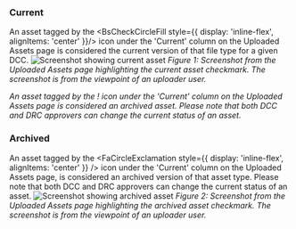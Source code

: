 
### Current

An asset tagged by the <BsCheckCircleFill style={{ display: 'inline-flex', alignItems: 'center' }}/> icon under the 'Current' column on the Uploaded Assets page is considered the current version of that file type for a given DCC.
![Screenshot showing current asset](/img/submission_system/current_asset.png)
*Figure 1:  Screenshot from the Uploaded Assets page highlighting the current asset checkmark. The screenshot is from the viewpoint of an uploader user.*

*An asset tagged by the ! icon under the 'Current' column on the Uploaded Assets page is considered an archived asset. Please note that both DCC and DRC approvers can change the current status of an asset.*



### Archived

An asset tagged by the  <FaCircleExclamation style={{ display: 'inline-flex', alignItems: 'center' }} /> icon under the 'Current' column on the Uploaded Assets page, is considered an archived version of that asset type. Please note that both DCC and DRC approvers can change the current status of an asset.
![Screenshot showing archived asset](/img/submission_system/archived_asset.png)
*Figure 2: Screenshot from the Uploaded Assets page highlighting the archived asset checkmark. The screenshot is from the viewpoint of an uploader user.*

